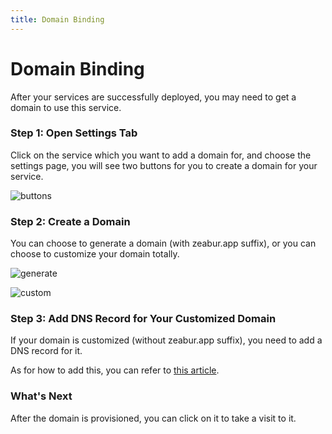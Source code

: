 ```yaml
---
title: Domain Binding
---
```



<Head>
  <meta name="zeabur:image:title" content="Domain Binding" />
  <meta name="zeabur:image:subtitle" content="After your services are successfully deployed, you may need to get a domain to use this service." />
</Head>

# Domain Binding

After your services are successfully deployed, you may need to get a domain to use this service.

### Step 1: Open Settings Tab

Click on the service which you want to add a domain for, and choose the settings page, you will see two buttons for you to create a domain for your service.

![buttons](/deploy/domain/buttons.png)

### Step 2: Create a Domain

You can choose to generate a domain (with zeabur.app suffix), or you can choose to customize your domain totally.

![generate](/deploy/domain/generate.png)

![custom](/deploy/domain/custom.png)

### Step 3: Add DNS Record for Your Customized Domain

If your domain is customized (without zeabur.app suffix), you need to add a DNS record for it.  

As for how to add this, you can refer to [this article](https://www.itprotoday.com/compute-engines/how-do-i-add-record-dns).

### What's Next

After the domain is provisioned, you can click on it to take a visit to it.

